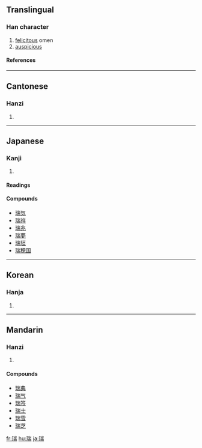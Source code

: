 ==Translingual==
===Han character===
{{Han char|rn=96|rad=玉|as=09|sn=13|four=1212<sub>7</sub>|canj=一土山一月 (MGUMB)}}
# [[felicitous]] omen
# [[auspicious]]
====References====
{{Han ref|kx=0738.090|dkj=21131|dj=1148.280|hdz=21126.100|uh=745E|ud=29790|bh=B7E7|bd=47079}}

----
==Cantonese==
===Hanzi===
{{yue-hanzi|jyut=|y=seui6}}
# {{defn|Cantonese}}

----
==Japanese==
===Kanji===
{{ja-kanji|grade=|rs=玉09}}
# {{defn|Japanese}} 
====Readings====
{{ja-readings|on=[[ずい]] (zui)|kun=[[しるし]] (shirushi), [[みず]] (mizu)}}

====Compounds====
*[[瑞気]]
*[[瑞祥]]
*[[瑞兆]]
*[[瑞夢]]
*[[瑞垣]]
*[[瑞穂国]]

----
==Korean==
===Hanja===
{{ko-hanja|hangeul=서|eumhun=|rv=seo|mr=sŏ|y=se}}
# {{defn|Korean}}

----
==Mandarin==
===Hanzi===
{{cmn-hanzi|pin=[[ruì]] ([[rui4]])|wg=jui<sup>4</sup>}}
# {{defn|Mandarin}}

====Compounds====
*[[瑞典]]
*[[瑞气]]
*[[瑞签]]
*[[瑞士]]
*[[瑞雪]]
*[[瑞芝]]

[[fr:瑞]]
[[hu:瑞]]
[[ja:瑞]]